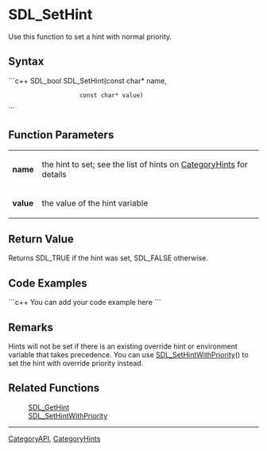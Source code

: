 <!-- pragma section-numbers off -->
<!-- pragma camelcase off -->

= SDL_SetHint =
Use this function to set a hint with normal priority.


== Syntax ==
```c++
SDL_bool SDL_SetHint(const char* name,
                     const char* value)
```

== Function Parameters ==
{|
|'''name'''
|the hint to set; see the list of hints on [http://wiki.libsdl.org/moin.cgi/CategoryHints#Hints CategoryHints] for details
|-
|'''value'''
|the value of the hint variable
|}

== Return Value ==
Returns SDL_TRUE if the hint was set, SDL_FALSE otherwise.

== Code Examples ==
```c++
You can add your code example here
```

== Remarks ==
Hints will not be set if there is an existing override hint or environment variable that takes precedence.  You can use [[SDL_SetHintWithPriority]]() to set the hint with override priority instead.

== Related Functions ==
:[[SDL_GetHint]]
:[[SDL_SetHintWithPriority]]

----
[[CategoryAPI]], [[CategoryHints]]
